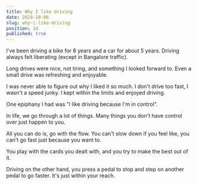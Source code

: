 ```yaml
---
title: Why I like driving
date: 2024-10-06
slug: why-i-like-driving
position: 14
published: true
---
```


I've been driving a bike for 8 years and a car for about 5 years. Driving always felt liberating (except in Bangalore traffic). 

Long drives were nice, not tiring, and something I looked forward to. Even a small drive was refreshing and enjoyable. 

I was never able to figure out why I liked it so much. I don't drive too fast, I wasn't a speed junky. I kept within the limits and enjoyed driving. 

One epiphany I had was "I like driving because I'm in control".

In life, we go through a lot of things. Many things you don't have control over just happen to you. 

All you can do is, go with the flow. You can't slow down if you feel like, you can't go fast just because you want to. 

You play with the cards you dealt with, and you try to make the best out of it. 

Driving on the other hand, you press a pedal to stop and step on another pedal to go faster. It's just within your reach. 
